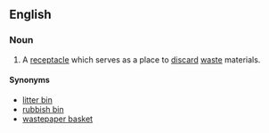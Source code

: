 ==English==

===Noun===
{{en-noun|sg=[[trash]] [[can]]}}

# A [[receptacle]] which serves as a place to [[discard]] [[waste]] materials.

====Synonyms====
*[[litter bin]]
*[[rubbish bin]]
*[[wastepaper basket]]